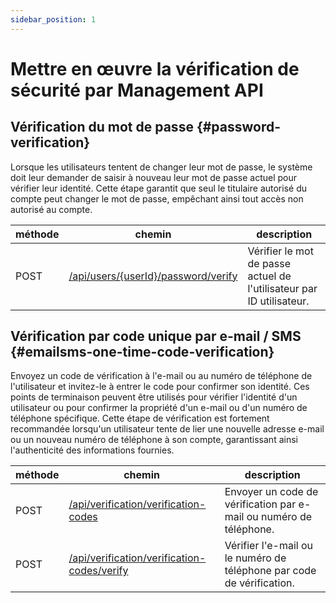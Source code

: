 ```yaml
---
sidebar_position: 1
---
```


# Mettre en œuvre la vérification de sécurité par Management API

## Vérification du mot de passe \{#password-verification}

Lorsque les utilisateurs tentent de changer leur mot de passe, le système doit leur demander de saisir à nouveau leur mot de passe actuel pour vérifier leur identité. Cette étape garantit que seul le titulaire autorisé du compte peut changer le mot de passe, empêchant ainsi tout accès non autorisé au compte.

| méthode | chemin                                                                                                   | description                                                          |
| ------- | -------------------------------------------------------------------------------------------------------- | -------------------------------------------------------------------- |
| POST    | [/api/users/\{userId\}/password/verify](https://openapi.logto.io/operation/operation-verifyuserpassword) | Vérifier le mot de passe actuel de l'utilisateur par ID utilisateur. |

## Vérification par code unique par e-mail / SMS \{#emailsms-one-time-code-verification}

Envoyez un code de vérification à l'e-mail ou au numéro de téléphone de l'utilisateur et invitez-le à entrer le code pour confirmer son identité. Ces points de terminaison peuvent être utilisés pour vérifier l'identité d'un utilisateur ou pour confirmer la propriété d'un e-mail ou d'un numéro de téléphone spécifique. Cette étape de vérification est fortement recommandée lorsqu'un utilisateur tente de lier une nouvelle adresse e-mail ou un nouveau numéro de téléphone à son compte, garantissant ainsi l'authenticité des informations fournies.

| méthode | chemin                                                                                                             | description                                                           |
| ------- | ------------------------------------------------------------------------------------------------------------------ | --------------------------------------------------------------------- |
| POST    | [/api/verification/verification-codes](https://openapi.logto.io/operation/operation-createverificationcode)        | Envoyer un code de vérification par e-mail ou numéro de téléphone.    |
| POST    | [/api/verification/verification-codes/verify](https://openapi.logto.io/operation/operation-verifyverificationcode) | Vérifier l'e-mail ou le numéro de téléphone par code de vérification. |
